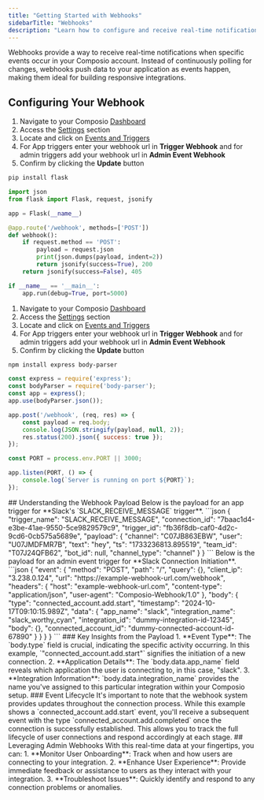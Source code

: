 ```yaml
---
title: "Getting Started with Webhooks"
sidebarTitle: "Webhooks"
description: "Learn how to configure and receive real-time notifications about activities in your Composio account through webhooks"
---
```

Webhooks provide a way to receive real-time notifications when specific events occur in your Composio account. Instead of continuously polling for changes, webhooks push data to your application as events happen, making them ideal for building responsive integrations.

## Configuring Your Webhook

<Tabs>
<Tab title="Python">
<Steps>
<Step title="Set Up Your Webhook URL in Composio">

1. Navigate to your Composio [Dashboard](https://app.composio.dev/)
2. Access the [Settings](https://app.composio.dev/settings) section
3. Locate and click on [Events and Triggers](https://app.composio.dev/events_and_triggers)
4. For App triggers enter your webhook url in **Trigger Webhook** and for admin triggers  add your webhook url in **Admin Event Webhook**
5. Confirm by clicking the **Update** button

</Step>
<Step title="Install Required Packages">

```bash
pip install flask
```

</Step>

<Step title="Implement the Webhook Receiver">

```python
import json
from flask import Flask, request, jsonify

app = Flask(__name__)

@app.route('/webhook', methods=['POST'])
def webhook():
    if request.method == 'POST':
        payload = request.json
        print(json.dumps(payload, indent=2))
        return jsonify(success=True), 200
    return jsonify(success=False), 405

if __name__ == '__main__':
    app.run(debug=True, port=5000)
```

</Step>
</Steps>
</Tab>

<Tab title="JavaScript">
<Steps>
<Step title="Set Up Your Webhook URL in Composio">

1. Navigate to your Composio [Dashboard](https://app.composio.dev/)
2. Access the [Settings](https://app.composio.dev/settings) section
3. Locate and click on [Events and Triggers](https://app.composio.dev/events_and_triggers)
4. For App triggers enter your webhook url in **Trigger Webhook** and for admin triggers  add your webhook url in **Admin Event Webhook**
5. Confirm by clicking the **Update** button

</Step>
<Step title="Install Required Packages">

```bash
npm install express body-parser
```

</Step>

<Step title="Implement the Webhook Receiver">

```javascript
const express = require('express');
const bodyParser = require('body-parser');
const app = express();
app.use(bodyParser.json());

app.post('/webhook', (req, res) => {
    const payload = req.body;
    console.log(JSON.stringify(payload, null, 2));
    res.status(200).json({ success: true });
});

const PORT = process.env.PORT || 3000;

app.listen(PORT, () => {
    console.log(`Server is running on port ${PORT}`);
});
```
</Step>
</Steps>
</Tab>
</Tabs>
## Understanding the Webhook Payload
<Tabs>
<Tab title="App Triggers">  
Below is the payload for an app trigger for **Slack's `SLACK_RECEIVE_MESSAGE` trigger**.
```json
{
  "trigger_name": "SLACK_RECEIVE_MESSAGE",
  "connection_id": "7baac1d4-e3be-41ae-9550-5ce9829579c9",
  "trigger_id": "fb36f8db-caf0-4d2c-9cd6-0cb575a5689e",
  "payload": {
    "channel": "C07JB863EBW",
    "user": "U07JMDFMR7B",
    "text": "hey",
    "ts": "1733236813.895519",
    "team_id": "T07J24QFB62",
    "bot_id": null,
    "channel_type": "channel"
  }
}
```
</Tab>
<Tab title="Admin Triggers">
Below is the payload for an admin event trigger for **Slack Connection Initiation**.
```json
{
  "event": {
    "method": "POST",
    "path": "/",
    "query": {},
    "client_ip": "3.238.0.124",
    "url": "https://example-webhook-url.com/webhook",
    "headers": {
      "host": "example-webhook-url.com",
      "content-type": "application/json",
      "user-agent": "Composio-Webhook/1.0"
    },
    "body": {
      "type": "connected_account.add.start",
      "timestamp": "2024-10-17T09:10:15.989Z",
      "data": {
        "app_name": "slack",
        "integration_name": "slack_worthy_cyan",
        "integration_id": "dummy-integration-id-12345",
        "body": {},
        "connected_account_id": "dummy-connected-account-id-67890"
      }
    }
  }
}
```
### Key Insights from the Payload
1. **Event Type**: The `body.type` field is crucial, indicating the specific activity occurring. In this example, `"connected_account.add.start"` signifies the initiation of a new connection.
2. **Application Details**: The `body.data.app_name` field reveals which application the user is connecting to, in this case, "slack".
3. **Integration Information**: `body.data.integration_name` provides the name you've assigned to this particular integration within your Composio setup.
### Event Lifecycle
It's important to note that the webhook system provides updates throughout the connection process. While this example shows a `connected_account.add.start` event, you'll receive a subsequent event with the type `connected_account.add.completed` once the connection is successfully established. This allows you to track the full lifecycle of user connections and respond accordingly at each stage.
## Leveraging Admin Webhooks
With this real-time data at your fingertips, you can:
1. **Monitor User Onboarding**: Track when and how users are connecting to your integration.
2. **Enhance User Experience**: Provide immediate feedback or assistance to users as they interact with your integration.
3. **Troubleshoot Issues**: Quickly identify and respond to any connection problems or anomalies.
</Tab>
</Tabs>